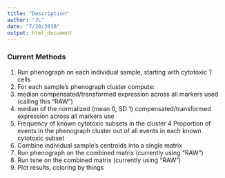 ```yaml
---
title: "Description"
author: "JL"
date: "7/20/2018"
output: html_document
---
```



### Current Methods

1. Run phenograph on each individual sample, starting with cytotoxic T cells
2. For each sample's phenograph cluster compute:
  1.  median compensated/transformed expression across all markers used (calling this "RAW")
  2.  median of the normalized (mean 0, SD 1) compensated/transformed expression across all markers use
  3. Frequency of known cytotoxic subsets in the cluster
  4  Proportion of events in the phenograph cluster out of all events in each known cytotoxic subset
3. Combine individual sample's centroids into a single matrix
4. Run phenograph on the combined matrix (currently using "RAW")
5. Run tsne on the combined matrix (currently using "RAW")
6. Plot results, coloring by things